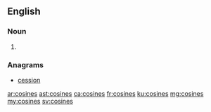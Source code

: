 ==English==

===Noun===
{{head|en|plural}}

# {{plural of|cosine|lang=en|nocat=1}}

===Anagrams===
* [[cession#English|cession]]

[[ar:cosines]]
[[ast:cosines]]
[[ca:cosines]]
[[fr:cosines]]
[[ku:cosines]]
[[mg:cosines]]
[[my:cosines]]
[[sv:cosines]]